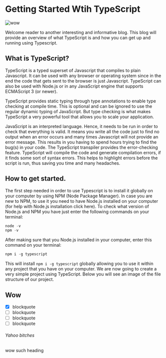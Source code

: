 # Getting Started Wtih TypeScript

![wow](https://miro.medium.com/max/1400/1*7QwRdAxb9Q8wejjQJiFJsQ.png)

Welcome reader to another interesting and informative blog. This blog will provide an overview of what TypeScript is and how you can get up and running using Typescript.

## What is TypeScript?
TypeScript is a typed superset of Javascript that compiles to plain Javascript. It can be used with any browser or operating system since in the end the code that gets sent to the browser is just Javascript. TypeScript can also be used with Node.js or in any JavaScript engine that supports ECMAScript 3 (or newer).

TypeScript provides static typing through type annotations to enable type checking at compile time. This is optional and can be ignored to use the regular dynamic typing of JavaScript. But type checking is what makes TypeScript a very powerful tool that allows you to scale your application.

JavaScript is an interpreted language. Hence, it needs to be run in order to check that everything is valid. It means you write all the code just to find no output when an error occurs and many times Javascript will not provide an error message. This results in you having to spend hours trying to find the bug(s) in your code. The TypeScript transpiler provides the error-checking feature. TypeScript will compile the code and generate compilation errors, if it finds some sort of syntax errors. This helps to highlight errors before the script is run, thus saving you time and many headaches.

## How to get started.
The first step needed in order to use Typescript is to install it globally on your computer by using NPM (Node Package Manager). In case you are new to NPM, to use it you need to have Node.js installed on your computer (for help with Node.js installation click here). To check what version of Node.js and NPM you have just enter the following commands on your terminal:

```js
node -v
npm -v
```

After making sure that you Node.js installed in your computer, enter this command on your terminal:

```js
npm i -g typescript
```

This will install `npm i -g typescript` globally allowing you to use it within any project that you have on your computer. We are now going to create a very simple project using TypeScript. Below you will see an image of the file structure of our project.

## Wow
- [x] blockquote
- [ ] blockquote
- [ ] blockquote
- [ ] blockquote

###### Yahoo bitches
wow such heading 
